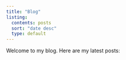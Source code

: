 ```yaml
---
title: "Blog"
listing:
  contents: posts
  sort: "date desc"
  type: default
---
```


Welcome to my blog. Here are my latest posts:
